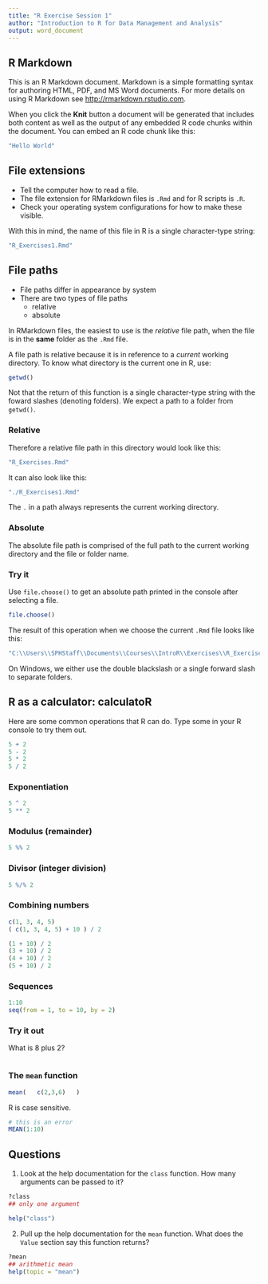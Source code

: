 ```yaml
---
title: "R Exercise Session 1"
author: "Introduction to R for Data Management and Analysis"
output: word_document
---
```


## R Markdown

This is an R Markdown document. Markdown is a simple formatting syntax for
authoring HTML, PDF, and MS Word documents. For more details on using R Markdown
see <http://rmarkdown.rstudio.com>.

When you click the **Knit** button a document will be generated that includes
both content as well as the output of any embedded R code chunks within the
document. You can embed an R code chunk like this:

```r
"Hello World"
```

## File extensions

* Tell the computer how to read a file. 
* The file extension for RMarkdown files is `.Rmd` and for R scripts
is `.R`. 
* Check your operating system configurations for how to make these visible.

With this in mind, the name of this file in R is a single character-type string:

```r
"R_Exercises1.Rmd"
```

## File paths

* File paths differ in appearance by system
* There are two types of file paths
  * relative
  * absolute

In RMarkdown files, the easiest to use is the _relative_ file path,
when the file is in the **same** folder as the `.Rmd` file.

A file path is relative because it is in reference to a _current_ working
directory. To know what directory is the current one in R, use:

```r
getwd()
```

Not that the return of this function is a single character-type string with
the foward slashes (denoting folders). We expect a path to a folder from 
`getwd()`.

### Relative

Therefore a relative file path in this directory would look like this:

```r
"R_Exercises.Rmd"
```

It can also look like this:

```r
"./R_Exercises1.Rmd"
```

The `.` in a path always represents the current working directory.

### Absolute

The absolute file path is comprised of the full path to the current working
directory and the file or folder name.

### Try it

Use `file.choose()` to get an absolute path printed in the console after
selecting a file.

```r
file.choose()
```

The result of this operation when we choose the current `.Rmd` file looks like
this:

```r
"C:\\Users\\SPHStaff\\Documents\\Courses\\IntroR\\Exercises\\R_Exercises1.Rmd"
```

On Windows, we either use the double blackslash or a single forward slash
to separate folders.

## R as a calculator: calculatoR

Here are some common operations that R can do.
Type some in your R console to try them out.

```r
5 + 2
5 - 2
5 * 2
5 / 2
```

### Exponentiation
```r
5 ^ 2
5 ** 2
```

### Modulus (remainder)
```r
5 %% 2
```

### Divisor (integer division)
```r
5 %/% 2
```

### Combining numbers

```r
c(1, 3, 4, 5)
( c(1, 3, 4, 5) + 10 ) / 2
```

```r
(1 + 10) / 2
(3 + 10) / 2
(4 + 10) / 2
(5 + 10) / 2
```

### Sequences

```r
1:10
seq(from = 1, to = 10, by = 2)
```

### Try it out

What is 8 plus 2? 

```r

```


### The `mean` function

```r
mean(   c(2,3,6)   )
```

R is case sensitive. 

```r
# this is an error
MEAN(1:10)
```

## Questions

1. Look at the help documentation for the `class` function. How many arguments
can be passed to it?

```r
?class
## only one argument

help("class")
```

2. Pull up the help documentation for the `mean` function. What does the `Value`
section say this function returns?

```r
?mean
## arithmetic mean
help(topic = "mean")
```

